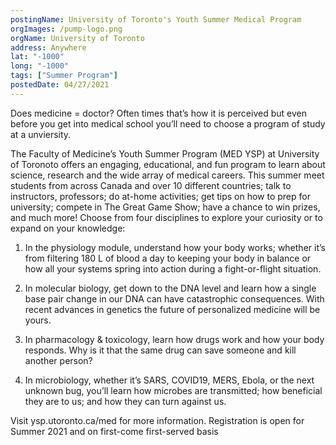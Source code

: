 ```yaml
---
postingName: University of Toronto's Youth Summer Medical Program
orgImages: /pump-logo.png
orgName: University of Toronto
address: Anywhere
lat: "-1000"
long: "-1000"
tags: ["Summer Program"]
postedDate: 04/27/2021
---
```

<div>
Does medicine = doctor? Often times that’s how it is perceived but even before you get into medical school you’ll need to choose a program of study at a unviersity.

The Faculty of Medicine’s Youth Summer Program  (MED YSP) at University of Toronoto offers an engaging, educational, and fun program to learn about science, research and the wide array of medical careers. This summer meet students from across Canada and over 10 different countries; talk to instructors, professors; do at-home activities; get tips on how to prep for university; compete in The Great Game Show; have a chance to win prizes, and much more! Choose from four disciplines to explore your curiosity or to expand on your knowledge:

1) In the physiology module, understand how your body works; whether it’s from filtering 180 L of blood a day to keeping your body in balance or how all your systems spring into action during a fight-or-flight situation.

2) In molecular biology, get down to the DNA level and learn how a single base pair change in our DNA can have catastrophic consequences. With recent advances in genetics the future of personalized medicine will be yours.

3) In pharmacology & toxicology, learn how drugs work and how your body responds. Why is it that the same drug can save someone and kill another person?

4) In microbiology, whether it’s SARS, COVID19, MERS, Ebola, or the next unknown bug, you’ll learn how microbes are transmitted; how beneficial they are to us; and how they can turn against us.

Visit ysp.utoronto.ca/med for more information. Registration is open for Summer 2021 and on first-come first-served basis
</div>
